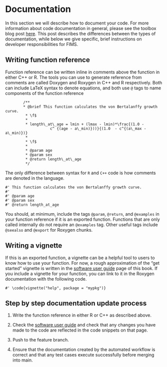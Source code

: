 # Documentation 

In this section we will describe how to document your code. For more information about code documentation in general, please see the
toolbox blog post [here](https://noaa-fisheries-integrated-toolbox.github.io/resources/best-practices/code-documentation/). This post describes the differences between the types of documentation,
while below we give specific, brief instructions on developer responsibilities for FIMS.

## Writing function reference

Function reference can be written inline in comments above the function in either C++ or R. The tools
you can use to generate reference from comments are called Doxygen and Roxygen in C++ and R respectively.
Both can include LaTeX syntax to denote equations, and both use `@` tags to name components of the function reference
```
        /**
        * @brief This function calculates the von Bertalanffy growth curve.
         * \f$
         * 
         * length\_at\_age = lmin + (lmax - lmin)*\frac{(1.0 -
                    c^ {(age - a\_min)}))}{(1.0  - c^{(a\_max - a\_min)})}
         * 
         * \f$
         * 
         * @param age
         * @param sex
         * @return length\_at\_age 
         */
```

The only difference between syntax for `R` and `C++` code is how comments are denoted in the language. 
```
#' This function calculates the von Bertalanffy growth curve.
#'
#' @param age
#' @param sex
#' @return length_at_age
```
You should, at minimum, include the tags `@param`, `@return`, and `@examples` in your function reference if it is an exported function.
Functions that are only called internally do not require an `@examples` tag. Other useful tags include `@seealso` and `@export` for Roxygen chunks.

## Writing a vignette

If this is an exported function, a vignette can be a helpful tool to users to know how to use your function. For now, a rough approximation of the "get started" vignette is written in the [software user guide](#software-user-guide) page of this book.
If you include a vignette for your function, you can link to it in the Roxygen documentation with the following code.
```
#' \code{vignette("help", package = "mypkg")}
```
##   Step by step documentation update process 

1. Write the function reference in either R or C++ as described above.

2. Check the [software user guide](#software-user-guide) and check that any changes you have made to the code are reflected in the code snippets on that page.

2. Push to the feature branch.

3. Ensure that the documentation created by the automated workflow is correct and that any test cases execute successfully before merging into main.
